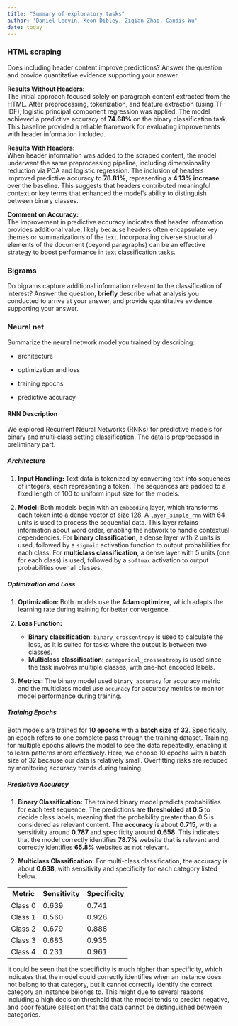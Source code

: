 ```yaml
---
title: "Summary of exploratory tasks"
author: 'Daniel Ledvin, Keon Dibley, Ziqian Zhao, Candis Wu'
date: today
---
```


### HTML scraping

Does including header content improve predictions? Answer the question and provide quantitative evidence supporting your answer.

**Results Without Headers:**  
The initial approach focused solely on paragraph content extracted from the HTML. After preprocessing, tokenization, and feature extraction (using TF-IDF), logistic principal component regression was applied. The model achieved a predictive accuracy of **74.68%** on the binary classification task. This baseline provided a reliable framework for evaluating improvements with header information included.

**Results With Headers:**  
When header information was added to the scraped content, the model underwent the same preprocessing pipeline, including dimensionality reduction via PCA and logistic regression. The inclusion of headers improved predictive accuracy to **78.81%**, representing a **4.13% increase** over the baseline. This suggests that headers contributed meaningful context or key terms that enhanced the model's ability to distinguish between binary classes.

**Comment on Accuracy:**  
The improvement in predictive accuracy indicates that header information provides additional value, likely because headers often encapsulate key themes or summarizations of the text. Incorporating diverse structural elements of the document (beyond paragraphs) can be an effective strategy to boost performance in text classification tasks. 

### Bigrams

Do bigrams capture additional information relevant to the classification of interest? Answer the question, **briefly** describe what analysis you conducted to arrive at your answer, and provide quantitative evidence supporting your answer.

### Neural net

Summarize the neural network model you trained by describing:

-   architecture

-   optimization and loss

-   training epochs

-   predictive accuracy

#### RNN Description

We explored Recurrent Neural Networks (RNNs) for predictive models for binary and multi-class setting classification. The data is preprocessed in preliminary part. 

##### **Architecture**

1. **Input Handling: **
Text data is tokenized by converting text into sequences of integers, each representing a token. The sequences are padded to a fixed length of 100 to uniform input size for the models.

2. **Model: **
Both models begin with an `embedding` layer, which transforms each token into a dense vector of size 128. A `layer_simple_rnn` with 64 units is used to process the sequential data. This layer retains information about word order, enabling the network to handle contextual dependencies. For **binary classification**, a dense layer with 2 units is used, followed by a `sigmoid` activation function to output probabilities for each class. For **multiclass classification**, a dense layer with 5 units (one for each class) is used, followed by a `softmax` activation to output probabilities over all classes.


##### **Optimization and Loss**

1. **Optimization: ** Both models use the **Adam optimizer**, which adapts the learning rate during training for better convergence.

2. **Loss Function:**
   - **Binary classification**: `binary_crossentropy` is used to calculate the loss, as it is suited for tasks where the output is between two classes.
   - **Multiclass classification**: `categorical_crossentropy` is used since the task involves multiple classes, with one-hot encoded labels.

3. **Metrics:** The binary model used `binary_accuracy` for accuracy metric and the multiclass model use `accuracy` for accuracy metrics to monitor model performance during training.

##### **Training Epochs**

Both models are trained for **10 epochs** with a **batch size of 32**. Specifically, an epoch refers to one complete pass through the training dataset. Training for multiple epochs allows the model to see the data repeatedly, enabling it to learn patterns more effectively. Here, we choose 10 epochs with a batch size of 32 because our data is relatively small. Overfitting risks are reduced by monitoring accuracy trends during training.


##### **Predictive Accuracy**

1. **Binary Classification:** The trained binary model predicts probabilities for each test sequence. The predictions are **thresholded at 0.5** to decide class labels, meaning that the probability greater than 0.5 is considered as relevant content. The **accuracy** is about **0.715**, with a sensitivity around **0.787** and specificity around **0.658**. This indicates that the model correctly identifies **78.7%** website that is relevant and correctly identifies **65.8%** websites as not relevant. 


2. **Multiclass Classification:** For multi-class classification, the accuracy is about **0.638**, with sensitivity and specificity for each category listed below.

| Metric | Sensitivity | Specificity |
|----------|----------|----------|
| Class 0    | 0.639   | 0.741   |
| Class 1    | 0.560   | 0.928   |
| Class 2    | 0.679   | 0.888   |
| Class 3    | 0.683   | 0.935   |
| Class 4    | 0.231   | 0.961   |

It could be seen that the specificity is much higher than specificity, which indicates that the model could correctly identifies when an instance does not belong to that category, but it cannot correctly identify the correct category an instance belongs to. This might due to several reasons including a high decision threshold that the model tends to predict negative, and poor feature selection that the data cannot be distinguished between categories.


